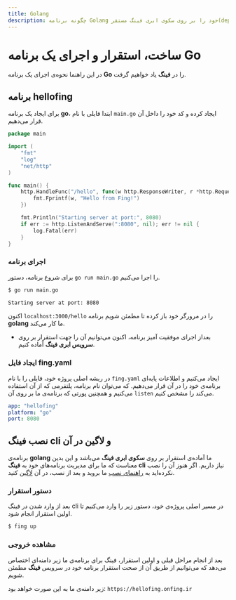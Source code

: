 ```yaml
---
title: Golang
description: چگونه برنامه Golang خود را بر روی سکوی ابری فینگ مستقر(deploy) کنیم؟
---
```



<Platform>
  <PlatformHead title="برنامه‌های Golang" icon="go/go-original.svg" />
</Platform>

# ساخت، استقرار و اجرای یک برنامه Go

در این راهنما نحوه‌ی اجرای یک برنامه **Go** را در **فینگ** یاد خواهیم گرفت.

## برنامه hellofing

برای ایجاد یک برنامه **go**، ابتدا فایلی با نام `main.go` ایجاد کرده و کد خود را داخل آن قرار می‌دهیم.

```go
package main

import (
	"fmt"
	"log"
	"net/http"
)

func main() {
	http.HandleFunc("/hello", func(w http.ResponseWriter, r *http.Request) {
		fmt.Fprintf(w, "Hello from Fing!")
	})

	fmt.Println("Starting server at port:", 8080)
	if err := http.ListenAndServe(":8080", nil); err != nil {
		log.Fatal(err)
	}
}
```

### اجرای برنامه

برای شروع برنامه، دستور `go run main.go` را اجرا می‌کنیم.

```bash
$ go run main.go

Starting server at port: 8080
```

اکنون `localhost:3000/hello` را در مرورگر خود باز کرده تا مطمئن شویم برنامه **golang** ما کار می‌کند.

- بعداز اجرای موفقیت آمیز برنامه، اکنون می‌توانیم آن را جهت استقرار بر روی **سرویس ابری فینگ** آماده کنیم.

### ایجاد فایل fing.yaml

در ریشه اصلی پروژه خود، فایلی را با نام `fing.yaml` ایجاد می‌کنیم و اطلاعات پایه‌ای برنامه‌ی خود را در آن قرار می‌دهیم. که می‌توان نام برنامه، پلتفرمی که از آن استفاده می‌کنیم و همچنین پورتی که برنامه‌ی ما بر روی آن `listen` می‌کند را مشخص کنیم.

```yaml
app: "hellofing"
platform: "go"
port: 8080
```

## نصب فینگ cli و لاگین در آن

برنامه‌ی **golang** ما آماده‌ی استقرار بر روی **سکوی ابری فینگ** می‌باشد و این بدین معناست که ما برای مدیریت برنامه‌های خود به **فینگ cli** نیاز داریم. اگر هنوز آن را نصب نکرده‌اید به [راهنمای نصب](/quickstart/installation) ما بروید و بعد از نصب، در آن [لاگین](/quickstart/login) کنید.

### دستور استقرار

بعد از وارد شدن در فینگ cli در مسیر اصلی پروژه‌ی خود، دستور زیر را وارد می‌کنیم تا اولین استقرار انجام شود.

```bash
$ fing up
```

### مشاهده خروجی

بعد از انجام مراحل قبلی و اولین استقرار، فینگ برای برنامه‌ی ما زیر دامنه‌ای اختصاص می‌دهد که می‌توانیم از طریق آن از صحت استقرار برنامه خود در سرویس **فینگ** مطمئن شویم.

زیر دامنه‌ی ما به این صورت خواهد بود: `https://hellofing.onfing.ir`
